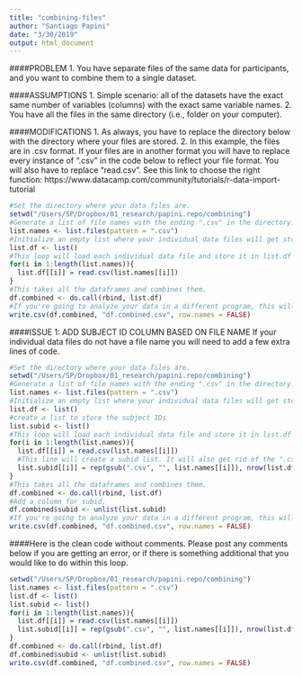 ```yaml
---
title: "combining-files"
author: "Santiago Papini"
date: "3/30/2019"
output: html_document
---
```

####PROBLEM
1. You have separate files of the same data for participants, and you want to combine them to a single dataset.

####ASSUMPTIONS
1. Simple scenario: all of the datasets have the exact same number of variables (columns) with the exact same variable names.
2. You have all the files in the same directory (i.e., folder on your computer).

####MODIFICATIONS
1. As always, you have to replace the directory below with the directory where your files are stored.
2. In this example, the files are in .csv format. If your files are in another format you will have to replace every instance of ".csv" in the code below to reflect your file format. You will also have to replace "read.csv". See this link to choose the right function: 
https://www.datacamp.com/community/tutorials/r-data-import-tutorial

```r
#Set the directory where your data files are. 
setwd("/Users/SP/Dropbox/01_research/papini.repo/combining")
#Generate a list of file names with the ending ".csv" in the directory. If your files have a different ending, replace ".csv".
list.names <- list.files(pattern = ".csv")
#Initialize an empty list where your individual data files will get stored. I use "df" which stands for dataframe.
list.df <- list()
#This loop will load each individual data file and store it in list.df
for(i in 1:length(list.names)){
  list.df[[i]] = read.csv(list.names[[i]])
}
#This takes all the dataframes and combines them.
df.combined <- do.call(rbind, list.df)
#If you're going to analyze your data in a different program, this will save the combined data file in the directory:
write.csv(df.combined, "df.combined.csv", row.names = FALSE)
```
####ISSUE 1: ADD SUBJECT ID COLUMN BASED ON FILE NAME
If your individual data files do not have a file name you will need to add a few extra lines of code.

```r
#Set the directory where your data files are. 
setwd("/Users/SP/Dropbox/01_research/papini.repo/combining")
#Generate a list of file names with the ending ".csv" in the directory. If your files have a different ending, replace ".csv".
list.names <- list.files(pattern = ".csv")
#Initialize an empty list where your individual data files will get stored. I use "df" which stands for dataframe.
list.df <- list()
#create a list to store the subject IDs
list.subid <- list()
#This loop will load each individual data file and store it in list.df
for(i in 1:length(list.names)){
  list.df[[i]] = read.csv(list.names[[i]])
  #This line will create a subid list. It will also get rid of the ".csv" from the file name.
  list.subid[[i]] = rep(gsub(".csv", "", list.names[[i]]), nrow(list.df[[i]]))
}
#This takes all the dataframes and combines them.
df.combined <- do.call(rbind, list.df)
#Add a column for subid.
df.combined$subid <- unlist(list.subid)
#If you're going to analyze your data in a different program, this will save the combined data file in the directory:
write.csv(df.combined, "df.combined.csv", row.names = FALSE)
```

####Here is the clean code without comments. Please post any comments below if you are getting an error, or if there is something additional that you would like to do within this loop.
```r

setwd("/Users/SP/Dropbox/01_research/papini.repo/combining")
list.names <- list.files(pattern = ".csv")
list.df <- list()
list.subid <- list()
for(i in 1:length(list.names)){
  list.df[[i]] = read.csv(list.names[[i]])
  list.subid[[i]] = rep(gsub(".csv", "", list.names[[i]]), nrow(list.df[[i]]))
}
df.combined <- do.call(rbind, list.df)
df.combined$subid <- unlist(list.subid)
write.csv(df.combined, "df.combined.csv", row.names = FALSE)
```